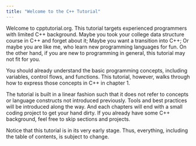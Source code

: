 ```yaml
---
title: "Welcome to the C++ Tutorial"
---
```


Welcome to cpptutorial.org. This tutorial targets experienced programmers with limited C++ background. Maybe you took your college data structure course in C++ and forget about it; Maybe you want a transition into C++; Or maybe you are like me, who learn new programming languages for fun. On the other hand, if you are new to programming in general, this tutorial may not fit for you.

You should already understand the basic programming concepts, including variables, control flows, and functions. This tutorial, however, walks through how to express those concepts in C++ in chapter 1.

The tutorial is built in a linear fashion such that it does not refer to concepts or language constructs not introduced previously.
Tools and best practices will be introduced along the way.
And each chapters will end with a small coding project to get your hand dirty.
If you already have some C++ background, feel free to skip sections and projects.

Notice that this tutorial is in its very early stage. Thus, everything, including the table of contents, is subject to change.
